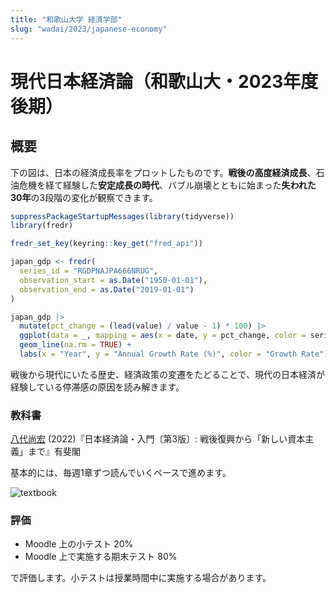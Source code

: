 ```yaml
---
title: "和歌山大学 経済学部"
slug: "wadai/2023/japanese-economy"
---
```


# 現代日本経済論（和歌山大・2023年度後期）

## 概要

下の図は、日本の経済成長率をプロットしたものです。**戦後の高度経済成長**、石油危機を経て経験した**安定成長の時代**、バブル崩壊とともに始まった**失われた30年**の3段階の変化が観察できます。

```r
suppressPackageStartupMessages(library(tidyverse))
library(fredr)

fredr_set_key(keyring::key_get("fred_api"))

japan_gdp <- fredr(
  series_id = "RGDPNAJPA666NRUG",
  observation_start = as.Date("1950-01-01"),
  observation_end = as.Date("2019-01-01")
)

japan_gdp |> 
  mutate(pct_change = (lead(value) / value - 1) * 100) |> 
  ggplot(data = _, mapping = aes(x = date, y = pct_change, color = series_id)) +
  geom_line(na.rm = TRUE) +
  labs(x = "Year", y = "Annual Growth Rate (%)", color = "Growth Rate")
```


戦後から現代にいたる歴史、経済政策の変遷をたどることで、現代の日本経済が経験している停滞感の原因を読み解きます。

### 教科書

[八代尚宏](https://www.yuhikaku.co.jp/books/detail/9784641166103) (2022)『日本経済論・入門〔第3版〕: 戦後復興から「新しい資本主義」まで』有斐閣

基本的には、毎週1章ずつ読んでいくペースで進めます。

<div style = "width: 200px;">
<img alt="textbook" src="https://www.yuhikaku.co.jp/uploads/images/L16610.jpg" />
</div>


### 評価

- Moodle 上の小テスト 20%
- Moodle 上で実施する期末テスト 80%

で評価します。小テストは授業時間中に実施する場合があります。


